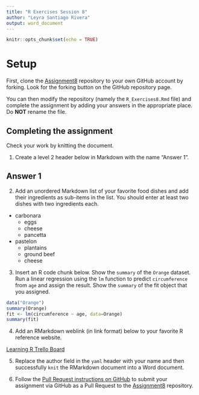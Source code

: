 ```yaml
---
title: "R Exercises Session 8"
author: "Leyra Santiago Rivera"
output: word_document
---
```


```r
knitr::opts_chunk$set(echo = TRUE)
```

# Setup

First, clone the [Assignment8][1] repository to your own GitHub account
by forking. Look for the forking button on the GitHub repository page.

You can then modify the repository (namely the `R_Exercises8.Rmd` file)
and complete the assignment by adding your answers in the appropriate
place. Do **NOT** rename the file.

## Completing the assignment

Check your work by knitting the document.

1. Create a level 2 header below in Markdown with the name "Answer 1".

## Answer 1

2. Add an unordered Markdown list of your favorite food dishes and
add their ingredients as sub-items in the list. You should enter at least two
dishes with two ingredients each.

* carbonara
  + eggs
  + cheese
  + pancetta
* pastelon
  + plantains
  + ground beef
  + cheese

3. Insert an R code chunk below. Show the `summary` of the `Orange` dataset.
Run a linear regression using the `lm` function to predict `circumference` from
`age` and assign the result. Show the `summary` of the fit object that you
assigned.

```r
data("Orange")
summary(Orange)
fit <- lm(circumference ~ age, data=Orange)
summary(fit)
```


4. Add an RMarkdown weblink (in link format) below to your favorite R reference
website.

[Learning R Trello Board](https://trello.com/b/7VsveLu5/learning-r)

5. Replace the author field in the `yaml` header with your name and then
successfully `knit` the RMarkdown document into a Word document.


6. Follow the [Pull Request instructions on GitHub](https://help.github.com/en/github/collaborating-with-issues-and-pull-requests/creating-a-pull-request-from-a-fork)
to submit your assignment via GitHub as a Pull Request to the [Assignment8][1]
repository.

[1]: https://github.com/CUNYSPHCode/Assignment8

